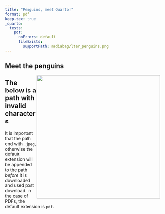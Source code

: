 ```yaml
---
title: "Penguins, meet Quarto!"
format: pdf
keep-tex: true
_quarto:
  tests:
    pdf:
      noErrors: default
      fileExists: 
        supportPath: mediabag/lter_penguins.png
---
```


## Meet the penguins

![](https://raw.githubusercontent.com/quarto-dev/quarto-web/main/docs/get-started/hello/rstudio/lter_penguins.png){style="float:right;" fig-alt="Illustration of three species of Palmer Archipelago penguins: Chinstrap, Gentoo, and Adelie. Artwork by @allison_horst." width="401"}


## The below is a path with invalid characters

It is important that the path end with `.jpeg`, otherwise the default extension will be appended to the path _before_ it is downloaded and used post download. In the case of PDFs, the default extension is `pdf`.

<!--
![Great Pyramid](https://sat02pap004files.storage.live.com/y4m52ot143vPFNPo0C4wwvFwbWGJz9PYvIxAv3aPcZV9KHpimnZ2ErrEafT22gFuFM3lP-nJYiGpwzfq1wJ2X-kPIroYIPqhzYm01Hx6B4x40cPkesS9FVXJvFfkj9mtdBGFOhl1WVJd0xushOybTa9GTYsn-tKZCn7T0IAHSplCK-VBGhncjA-D09aJ-fJ8Ldq?width=256&height=192&cropmode=none&foobar=.jpeg)
-->